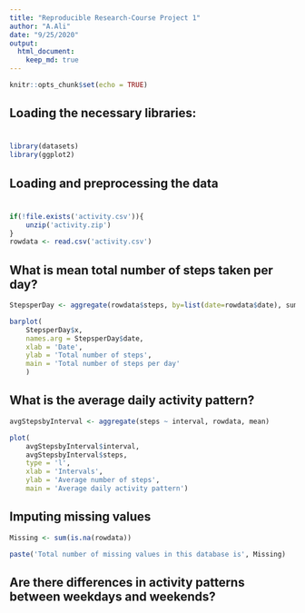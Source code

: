```yaml
---
title: "Reproducible Research-Course Project 1"
author: "A.Ali"
date: "9/25/2020" 
output: 
  html_document:
    keep_md: true
---
```


```r
knitr::opts_chunk$set(echo = TRUE)
```

## Loading the necessary libraries: 
# 

```r
library(datasets)
library(ggplot2)
```

## Loading and preprocessing the data
# 

```r
if(!file.exists('activity.csv')){
    unzip('activity.zip')
}
rowdata <- read.csv('activity.csv')
```

## What is mean total number of steps taken per day?

```r
StepsperDay <- aggregate(rowdata$steps, by=list(date=rowdata$date), sum)

barplot(
    StepsperDay$x,
    names.arg = StepsperDay$date,
    xlab = 'Date',
    ylab = 'Total number of steps',
    main = 'Total number of steps per day'
    )

```

## What is the average daily activity pattern?

```r
avgStepsbyInterval <- aggregate(steps ~ interval, rowdata, mean)

plot(
    avgStepsbyInterval$interval,
    avgStepsbyInterval$steps,
    type = 'l',
    xlab = 'Intervals',
    ylab = 'Average number of steps',
    main = 'Average daily activity pattern')

```

## Imputing missing values

```r
Missing <- sum(is.na(rowdata))

paste('Total number of missing values in this database is', Missing)

```

## Are there differences in activity patterns between weekdays and weekends?

```r
```
